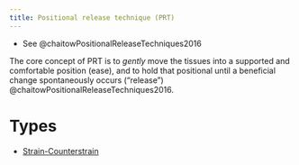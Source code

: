 ```yaml
---
title: Positional release technique (PRT)
---
```



::: {.callout}

- See @chaitowPositionalReleaseTechniques2016
:::


The core concept of PRT is to *gently* move the tissues into a supported and comfortable position (ease), and to hold that positional until a beneficial change spontaneously occurs ("release") @chaitowPositionalReleaseTechniques2016.


# Types

- [Strain-Counterstrain]({{< var ref-strain-counterstrain.path >}}) 